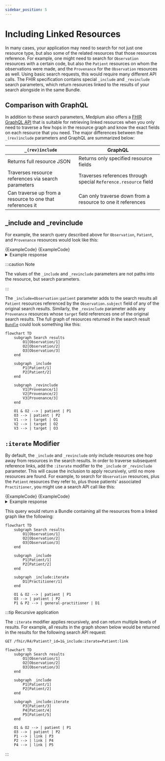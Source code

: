 ```yaml
---
sidebar_position: 5
---
```



# Including Linked Resources

In many cases, your application may need to search for not just one resource type, but also some of the related
resources that those resources reference. For example, one might need to search for `Observation` resources with a
certain code, but also the `Patient` resources on whom the observations were made, and the `Provenance` for the
`Observation` resources as well. Using basic search requests, this would require many different API calls. The FHIR
specification contains special `_include` and `_revinclude` search parameters, which return resources linked to the
results of your search alongside in the same Bundle.

## Comparison with GraphQL

In addition to these search parameters, Medplum also offers a [FHIR GraphQL API](/docs/graphql) that is suitable for
retrieving linked resources when you only need to traverse a few hops in the resource graph and know the exact fields on
each resource that you need. The major differences between the `_(rev)include` parameters and GraphQL are summarized below:

| `_(rev)include`                                           | GraphQL                                                         |
| --------------------------------------------------------- | --------------------------------------------------------------- |
| Returns full resource JSON                                | Returns only specified resource fields                          |
| Traverses resource references via search parameters       | Traverses references through special `Reference.resource` field |
| Can traverse up from a resource to one that references it | Can only traverse down from a resource to one it references     |

## \_include and \_revinclude

For example, the search query described above for `Observation`, `Patient`, and `Provenance` resources would look like this:

<Tabs groupId="language">
  <TabItem value="ts" label="TypeScript">
    <MedplumCodeBlock language="ts" selectBlocks="searchIncludes">
      {ExampleCode}
    </MedplumCodeBlock>

  </TabItem>

  <TabItem value="curl" label="cURL">
    <MedplumCodeBlock language="bash" selectBlocks="searchIncludesCurl">
      {ExampleCode}
    </MedplumCodeBlock>
  </TabItem>
</Tabs>

<details>
  <summary>Example response</summary>
  <MedplumCodeBlock language="ts" selectBlocks="includesResponse">
    {ExampleCode}
  </MedplumCodeBlock>
</details>

:::caution Note

The values of the `_include` and `_revinclude` parameters are not paths into the resource, but search parameters.

:::

The `_include=Observation:patient` parameter adds to the search results all `Patient` resources referenced by the
`Observation.subject` field of any of the original search results. Similarly, the `_revinclude` parameter
adds any `Provenance` resources whose `target` field references one of the original search results. The full
graph of resources returned in the search result [`Bundle`](/docs/api/fhir/resources/bundle) could look something like this:

```mermaid
flowchart TD
    subgraph Search results
        O1[Observation/1]
        O2[Observation/2]
        O3[Observation/3]
    end

    subgraph _include
        P1[Patient/1]
        P2[Patient/2]
    end

    subgraph _revinclude
        V1[Provenance/1]
        V2[Provenance/2]
        V3[Provenance/3]
    end

    O1 & O2 --> | patient | P1
    O3 --> | patient | P2
    V1 --> | target | O1
    V2 --> | target | O2
    V3 --> | target | O3
```

[include-params]: https://www.hl7.org/fhir/search.html#_include

## `:iterate` Modifier

By default, the `_include` and `_revinclude` only include resources one hop away from resources in the search results.
In order to traverse subsequent reference links, add the `:iterate` modifier to the `_include` or `_revinclude`
parameter. This will cause the inclusion to apply recursively, until no more resources are found. For example,
to search for `Observation` resources, plus the `Patient` resources they refer to, plus those patients' associated
`Practitioner`, you might use a search API call like this:

<Tabs groupId="language">
  <TabItem value="ts" label="TypeScript">
    <MedplumCodeBlock language="ts" selectBlocks="searchIncludeIterate">
      {ExampleCode}
    </MedplumCodeBlock>

  </TabItem>

  <TabItem value="curl" label="cURL">
    <MedplumCodeBlock language="bash" selectBlocks="searchIncludeIterateCurl">
      {ExampleCode}
    </MedplumCodeBlock>
  </TabItem>
</Tabs>

<details>
  <summary>Example response</summary>
  <MedplumCodeBlock language="ts" selectBlocks="iterateResponse">
    {ExampleCode}
  </MedplumCodeBlock>
</details>

This query would return a Bundle containing all the resources from a linked graph like the following:

```mermaid
flowchart TD
    subgraph Search results
        O1[Observation/1]
        O2[Observation/2]
        O3[Observation/3]
    end

    subgraph _include
        P1[Patient/1]
        P2[Patient/2]
    end

    subgraph _include:iterate
        D1[Practitioner/1]
    end

    O1 & O2 --> | patient | P1
    O3 --> | patient | P2
    P1 & P2 --> | general-practitioner | D1
```

:::tip Recursive application

The `:iterate` modifier applies recursively, and can return multiple levels of results. For example,
all results in the graph shown below would be returned in the results for the following search API request:

```http
GET /fhir/R4/Patient?_id=1&_include:iterate=Patient:link
```

```mermaid
flowchart TD
    subgraph Search results
        O1[Observation/1]
        O2[Observation/2]
        O3[Observation/3]
    end

    subgraph _include
        P1[Patient/1]
        P2[Patient/2]
    end

    subgraph _include:iterate
        P3[Patient/3]
        P4[Patient/4]
        P5[Patient/5]
    end

    O1 & O2 --> | patient | P1
    O3 --> | patient | P2
    P1 --> | link | P3
    P2 --> | link | P4
    P4 --> | link | P5
```

:::
